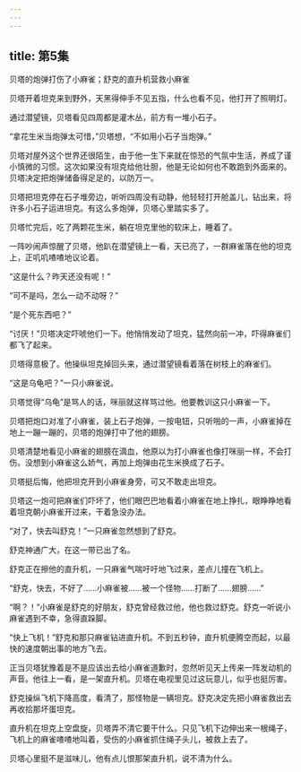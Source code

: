 ```yaml
---
---
---
```

title: 第5集
---





贝塔的炮弹打伤了小麻雀；舒克的直升机营救小麻雀



贝塔开着坦克来到野外，天黑得伸手不见五指，什么也看不见，他打开了照明灯。

通过潜望镜，贝塔看见四周都是灌木丛，前方有一堆小石子。

“拿花生米当炮弹太可惜，”贝塔想，“不如用小石子当炮弹。”

贝塔对屋外这个世界还很陌生，由于他一生下来就在惊恐的气氛中生活，养成了谨小慎微的习惯。这次如果没有坦克给他壮胆，他是无论如何也不敢跑到外面来的。贝塔决定把炮弹储备得足足的，以防万一。

贝塔把坦克停在石子堆旁边，听听四周没有动静，他轻轻打开舱盖儿，钻出来，将许多小石子运进坦克。有这么多炮弹，贝塔心里踏实多了。

贝塔忙完后，吃了两颗花生米，躺在坦克里他的软床上，睡着了。

一阵吵闹声惊醒了贝塔，他趴在潜望镜上一看，天已亮了，一群麻雀落在他的坦克上，正叽叽喳喳地议论着。

“这是什么？昨天还没有呢！”

“可不是吗，怎么一动不动呀？”

“是个死东西吧？”

“讨厌！”贝塔决定吓唬他们一下。他悄悄发动了坦克，猛然向前一冲，吓得麻雀们都飞了起来。

贝塔得意极了。他操纵坦克掉回头来，通过潜望镜看着落在树枝上的麻雀们。

“这是乌龟吧？”一只小麻雀说。

贝塔觉得“乌龟”是骂人的话，咪丽就这样骂过他。他要教训这只小麻雀一下。

贝塔把炮口对准了小麻雀，装上石子炮弹，一按电钮，只听啪的一声，小麻雀掉在地上一蹦一蹦的，贝塔的炮弹打中了他的翅膀。

贝塔清楚地看见小麻雀的翅膀在滴血，他原以为打小麻雀也像打咪丽一样，不会打伤。没想到小麻雀这么娇气，再加上炮弹由花生米换成了石子。

贝塔挺后悔，他把坦克开到小麻雀身旁，可又不敢走出坦克。

贝塔这一炮可把麻雀们吓坏了，他们眼巴巴地看着小麻雀在地上挣扎，眼睁睁地看着坦克朝小麻雀开过来，干着急没办法。

“对了，快去叫舒克！”一只麻雀忽然想到了舒克。

舒克神通广大，在这一带已出了名。

舒克正在擦他的直升机，一只麻雀气喘吁吁地飞过来，差点儿撞在飞机上。

“舒克，快去，不好了……小麻雀被……被一个怪物……打断了……翅膀……”

“啊？！”小麻雀是舒克的好朋友，舒克曾经救过他，他也救过舒克。舒克一听说小麻雀遇到不幸，急得直跺脚。

“快上飞机！”舒克和那只麻雀钻进直升机。不到五秒钟，直升机便腾空而起，以最快的速度朝出事的地方飞去。

正当贝塔犹豫着是不是应该出去给小麻雀道歉时，忽然听见天上传来一阵发动机的声音。他往上一看，是一架直升机。贝塔在电视里见过这玩意儿，似乎也挺厉害。

舒克操纵飞机下降高度，看清了，那怪物是一辆坦克。舒克决定先把小麻雀救出去再收拾那坏蛋坦克。

直升机在坦克上空盘旋，贝塔弄不清它要干什么。只见飞机下边伸出来一根绳子，飞机上的麻雀喳喳地叫着，受伤的小麻雀抓住绳子头儿，被救上去了。

贝塔心里挺不是滋味儿，他有点儿恨那架直升机，说不清为什么。